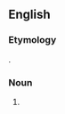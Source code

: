 ==English==

===Etymology===
{{suffix|en|monologue|ist}}.

===Noun===
{{en-noun}}

# {{alternative spelling of|monologist|lang=en}}